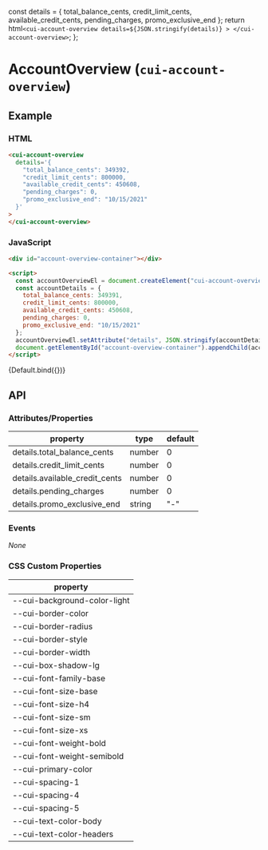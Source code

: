 
<Meta
  title="Components/AccountOverview"
  component="cui-account-overview"
/>

  const details = {
    total_balance_cents,
    credit_limit_cents,
    available_credit_cents,
    pending_charges,
    promo_exclusive_end
  };
  return html`
    <cui-account-overview
      details=${JSON.stringify(details)}
    >
    </cui-account-overview>
  `;
};

# AccountOverview (`cui-account-overview`)

## Example

### HTML
```html
<cui-account-overview 
  details='{
    "total_balance_cents": 349392,
    "credit_limit_cents": 800000,
    "available_credit_cents": 450608,
    "pending_charges": 0,
    "promo_exclusive_end": "10/15/2021"
  }'
>
</cui-account-overview>
```

### JavaScript
```html
<div id="account-overview-container"></div>

<script>
  const accountOverviewEl = document.createElement("cui-account-overview");
  const accountDetails = {
    total_balance_cents: 349391,
    credit_limit_cents: 800000,
    available_credit_cents: 450608,
    pending_charges: 0,
    promo_exclusive_end: "10/15/2021"
  };
  accountOverviewEl.setAttribute("details", JSON.stringify(accountDetails));
  document.getElementById("account-overview-container").appendChild(accountOverviewEl);
</script>
```

<Canvas>
  <Story name="Default" args={{
    total_balance_cents: 349392,
    credit_limit_cents: 800000,
    available_credit_cents: 450608,
    pending_charges: 0,
    promo_exclusive_end: "10/15/2021"
  }}>
      {Default.bind({})}
  </Story>
</Canvas>

## API

### Attributes/Properties

| property | type | default |
| -------- | ---- | ------- |
| details.total_balance_cents | number | 0 | 
| details.credit_limit_cents | number | 0 |
| details.available_credit_cents | number | 0 |
| details.pending_charges | number | 0 |
| details.promo_exclusive_end | string | "-" |

### Events

*None*

### CSS Custom Properties

| property |
| -------- |
| --cui-background-color-light |
| --cui-border-color |
| --cui-border-radius |
| --cui-border-style |
| --cui-border-width |
| --cui-box-shadow-lg |
| --cui-font-family-base |
| --cui-font-size-base |
| --cui-font-size-h4 |
| --cui-font-size-sm |
| --cui-font-size-xs |
| --cui-font-weight-bold |
| --cui-font-weight-semibold |
| --cui-primary-color |
| --cui-spacing-1 |
| --cui-spacing-4 |
| --cui-spacing-5 |
| --cui-text-color-body |
| --cui-text-color-headers |


